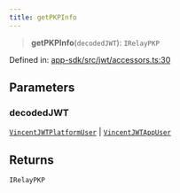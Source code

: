 ```yaml
---
title: getPKPInfo
---
```


> **getPKPInfo**(`decodedJWT`): `IRelayPKP`

Defined in: [app-sdk/src/jwt/accessors.ts:30](https://github.com/LIT-Protocol/Vincent/blob/73da7c01d4eb076a0ff8650f85c7adf29f486588/packages/libs/app-sdk/src/jwt/accessors.ts#L30)

## Parameters

### decodedJWT

[`VincentJWTPlatformUser`](/api-reference/app-sdk/jwt/interfaces/VincentJWTPlatformUser) | [`VincentJWTAppUser`](/api-reference/app-sdk/jwt/interfaces/VincentJWTAppUser)

## Returns

`IRelayPKP`
